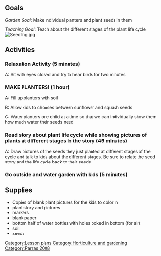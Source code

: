 {{TOCright}}
==Goals==
''Garden Goal'': Make individual planters and plant seeds in them

''Teaching Goal'': Teach about the different stages of the plant life cycle
[[Image:Seedling.jpg|thumb|right]]

==Activities==
===Relaxation Activity (5 minutes)===

A: Sit with eyes closed and try to hear birds for two minutes

===MAKE PLANTERS! (1 hour)===

A: Fill up planters with soil 

B: Allow kids to chooses between sunflower and squash seeds

C: Water planters one child at a time so that we can individually show them how much water their seeds need

=== Read story about plant life cycle while showing pictures of plants at different stages in the story (45 minutes)===

A: Draw pictures of the seeds they just planted at different stages of the cycle and talk to kids about the different stages. Be sure to relate the seed story and the life cycle back to their seeds

=== Go outside and water garden with kids (5 minutes)===

==Supplies==
*Copies of blank plant pictures for the kids to color in
*plant story and pictures
*markers
*blank paper
*bottom half of water bottles with holes poked in bottom (for air)
*soil
*seeds

[[Category:Lesson plans]]
[[Category:Horticulture and gardening]]
[[Category:Parras 2008]]